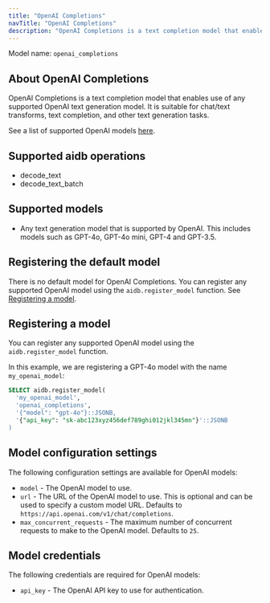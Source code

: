 ```yaml
---
title: "OpenAI Completions"
navTitle: "OpenAI Completions"
description: "OpenAI Completions is a text completion model that enables use of any OpenAI text generation model."
---
```


Model name: `openai_completions`

## About OpenAI Completions

OpenAI Completions is a text completion model that enables use of any supported OpenAI text generation model. It is suitable for chat/text transforms, text completion, and other text generation tasks.

See a list of supported OpenAI models [here](https://platform.openai.com/docs/models#models-overview).

## Supported aidb operations

* decode_text
* decode_text_batch

## Supported models

* Any text generation model that is supported by OpenAI. This includes models such as GPT-4o, GPT-4o mini, GPT-4 and GPT-3.5.

## Registering the default model

There is no default model for OpenAI Completions. You can register any supported OpenAI model using the `aidb.register_model` function. See [Registering a model](#registering-a-model).

## Registering a model

You can register any supported OpenAI model using the `aidb.register_model` function.

In this example, we are registering a GPT-4o model with the name `my_openai_model`:

```sql
SELECT aidb.register_model(
  'my_openai_model',
  'openai_completions',
  '{"model": "gpt-4o"}::JSONB,
  '{"api_key": "sk-abc123xyz456def789ghi012jkl345mn"}'::JSONB 
)
```

## Model configuration settings

The following configuration settings are available for OpenAI models:

* `model` - The OpenAI model to use.
* `url` - The URL of the OpenAI model to use. This is optional and can be used to specify a custom model URL. Defaults to `https://api.openai.com/v1/chat/completions`.
* `max_concurrent_requests` - The maximum number of concurrent requests to make to the OpenAI model. Defaults to `25`.

## Model credentials

The following credentials are required for OpenAI models:

* `api_key` - The OpenAI API key to use for authentication.

